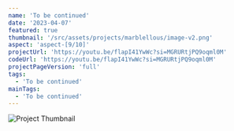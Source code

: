 ```yaml
---
name: 'To be continued'
date: '2023-04-07'
featured: true
thumbnail: '/src/assets/projects/marblellous/image-v2.png'
aspect: 'aspect-[9/10]'
projectUrl: 'https://youtu.be/flapI41YwWc?si=MGRURtjPQ9oqml0M'
codeUrl: 'https://youtu.be/flapI41YwWc?si=MGRURtjPQ9oqml0M'
projectPageVersion: 'full'
tags:
  - 'To be continued'
mainTags:
  - 'To be continued'
---
```



<ProjectGrid project={frontmatter}>
  <div slot="demo" class="relative w-full h-full">
    <img 
      src={frontmatter.thumbnail} 
      alt="Project Thumbnail"
      class="w-full h-400 object-cover rounded-xl"
      loading="lazy"
    />
  </div>
</ProjectGrid>
